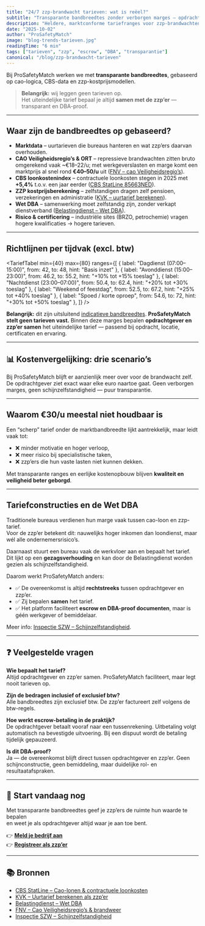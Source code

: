 ```yaml
---
title: "24/7 zzp-brandwacht tarieven: wat is reëel?"
subtitle: "Transparante bandbreedtes zonder verborgen marges — opdrachtgever en zzp’er bepalen samen"
description: "Heldere, marktconforme tariefranges voor zzp-brandwachten per tijdvak (dag/avond/nacht/spoed). ProSafetyMatch stelt geen tarieven vast; opdrachtgever en professional bepalen samen binnen de bandbreedte."
date: "2025-10-02"
author: "ProSafetyMatch"
image: "blog-trends-tarieven.jpg"
readingTime: "6 min"
tags: ["tarieven", "zzp", "escrow", "DBA", "transparantie"]
canonical: "/blog/zzp-brandwacht-tarieven"
---
```



Bij ProSafetyMatch werken we met **transparante bandbreedtes**, gebaseerd op cao-logica, CBS-data en zzp-kostprijsmodellen.  

> **Belangrijk:** wij leggen geen tarieven op.  
> Het uiteindelijke tarief bepaal je altijd **samen met de zzp’er** — transparant en DBA-proof.

---

## Waar zijn de bandbreedtes op gebaseerd?

- **Marktdata** – uurtarieven die bureaus hanteren en wat zzp’ers daarvan overhouden.  
- **CAO Veiligheidsregio’s & ORT** – repressieve brandwachten zitten bruto omgerekend vaak ~€18–22/u; met werkgeverslasten en marge komt een marktprijs al snel rond **€40–50/u** uit ([FNV – cao Veiligheidsregio’s](https://www.fnv.nl/cao-sector/overheid/decentrale-overheden/brandweer/goede-cao-veiligheidsregios-nu)).  
- **CBS loonkostenindex** – contractuele loonkosten stegen in 2025 met **+5,4%** t.o.v. een jaar eerder ([CBS StatLine 85663NED](https://opendata.cbs.nl/statline/#/CBS/nl/dataset/85663NED)).  
- **ZZP kostprijsberekening** – zelfstandigen dragen zelf pensioen, verzekeringen en administratie ([KVK – uurtarief berekenen](https://www.kvk.nl/geldzaken/uurtarief-bepalen/)).  
- **Wet DBA** – samenwerking moet zelfstandig zijn, zonder verkapt dienstverband ([Belastingdienst – Wet DBA](https://www.belastingdienst.nl/wps/wcm/connect/nl/arbeidsrelaties/arbeidsrelaties)).  
- **Risico & certificering** – industriële sites (BRZO, petrochemie) vragen hogere kwalificaties → hogere tarieven.  

---

## Richtlijnen per tijdvak (excl. btw)

<TariefTabel
  min={40}
  max={80}
  ranges={[
    { label: "Dagdienst (07:00–15:00)", from: 42, to: 48, hint: "Basis inzet" },
    { label: "Avonddienst (15:00–23:00)", from: 46.2, to: 55.2, hint: "+10% tot +15% toeslag" },
    { label: "Nachtdienst (23:00–07:00)", from: 50.4, to: 62.4, hint: "+20% tot +30% toeslag" },
    { label: "Weekend of feestdag", from: 52.5, to: 67.2, hint: "+25% tot +40% toeslag" },
    { label: "Spoed / korte oproep", from: 54.6, to: 72, hint: "+30% tot +50% toeslag" },
  ]}
/>

<div className="mt-6 rounded-2xl border bg-amber-50 p-4 text-amber-900">
  <p className="text-sm">
    <strong>Belangrijk:</strong> dit zijn uitsluitend <u>indicatieve bandbreedtes</u>.  
    <strong>ProSafetyMatch stelt geen tarieven vast.</strong> Binnen deze marges bepalen <strong>opdrachtgever en zzp’er samen</strong> het uiteindelijke tarief — passend bij opdracht, locatie, certificaten en ervaring.
  </p>
</div>

---

## 📊 Kostenvergelijking: drie scenario’s

<FeeVergelijk tarief={48} />
<FeeVergelijk tarief={60} />
<FeeVergelijk tarief={72} />

<div className="mt-4 text-sm text-slate-600">
  Bij ProSafetyMatch blijft er aanzienlijk meer over voor de brandwacht zelf.
  De opdrachtgever ziet exact waar elke euro naartoe gaat.  
  Geen verborgen marges, geen schijnzelfstandigheid — puur transparantie.
</div>

---

## Waarom €30/u meestal niet houdbaar is

Een “scherp” tarief onder de marktbandbreedte lijkt aantrekkelijk, maar leidt vaak tot:  

- ❌ minder motivatie en hoger verloop,  
- ❌ meer risico bij specialistische taken,  
- ❌ zzp’ers die hun vaste lasten niet kunnen dekken.  

Met transparante ranges en eerlijke kostenopbouw blijven **kwaliteit en veiligheid beter geborgd**.  

---

## Tariefconstructies en de Wet DBA  

Traditionele bureaus verdienen hun marge vaak tussen cao-loon en zzp-tarief.  
Voor de zzp’er betekent dit: nauwelijks hoger inkomen dan loondienst, maar wél alle ondernemersrisico’s.  

Daarnaast stuurt een bureau vaak de werkvloer aan en bepaalt het tarief.  
Dit lijkt op een **gezagsverhouding** en kan door de Belastingdienst worden gezien als schijnzelfstandigheid.  

Daarom werkt ProSafetyMatch anders:  

- ✅ De overeenkomst is altijd **rechtstreeks** tussen opdrachtgever en zzp’er.  
- ✅ Zij bepalen **samen** het tarief.  
- ✅ Het platform faciliteert **escrow en DBA-proof documenten**, maar is géén werkgever of bemiddelaar.  

Meer info: [Inspectie SZW – Schijnzelfstandigheid](https://www.nlarbeidsinspectie.nl/publicaties/rapporten/2018/06/15/aanpak-schijnconstructies-en-cao-naleving-2014-2018).  

---

## ❓ Veelgestelde vragen

**Wie bepaalt het tarief?**  
Altijd opdrachtgever en zzp’er samen. ProSafetyMatch faciliteert, maar legt nooit tarieven op.  

**Zijn de bedragen inclusief of exclusief btw?**  
Alle bandbreedtes zijn exclusief btw. De zzp’er factureert zelf volgens de btw-regels.  

**Hoe werkt escrow-betaling in de praktijk?**  
De opdrachtgever betaalt vooraf naar een tussenrekening. Uitbetaling volgt automatisch na bevestigde uitvoering. Bij een dispuut wordt de betaling tijdelijk gepauzeerd.  

**Is dit DBA-proof?**  
Ja — de overeenkomst blijft direct tussen opdrachtgever en zzp’er. Geen schijnconstructie, geen bemiddeling, maar duidelijke rol- en resultaatafspraken.  

---

## 🚀 Start vandaag nog

Met transparante bandbreedtes geef je zzp’ers de ruimte hun waarde te bepalen  
en weet je als opdrachtgever altijd waar je aan toe bent.  

👉 **[Meld je bedrijf aan](https://www.probrandwacht.nl/opdrachtgevers)**  
👉 **[Registreer als zzp’er](/zzp/aanmelden)**  

---

## 📚 Bronnen  

- [CBS StatLine – Cao-lonen & contractuele loonkosten](https://opendata.cbs.nl/statline/#/CBS/nl/dataset/85663NED)  
- [KVK – Uurtarief berekenen als zzp’er](https://www.kvk.nl/geldzaken/uurtarief-bepalen/)  
- [Belastingdienst – Wet DBA](https://www.belastingdienst.nl/wps/wcm/connect/nl/arbeidsrelaties/arbeidsrelaties)  
- [FNV – Cao Veiligheidsregio’s & brandweer](https://www.fnv.nl/cao-sector/overheid/decentrale-overheden/brandweer/goede-cao-veiligheidsregios-nu)  
- [Inspectie SZW – Schijnzelfstandigheid](https://www.nlarbeidsinspectie.nl/publicaties/rapporten/2018/06/15/aanpak-schijnconstructies-en-cao-naleving-2014-2018)  
